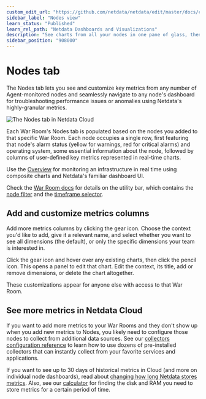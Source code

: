 ```yaml
---
custom_edit_url: "https://github.com/netdata/netdata/edit/master/docs/cloud/visualize/nodes.md"
sidebar_label: "Nodes view"
learn_status: "Published"
learn_rel_path: "Netdata Dashboards and Visualizations"
description: "See charts from all your nodes in one pane of glass, then dive in to embedded dashboards for granular troubleshooting of ongoing issues."
sidebar_position: "908000"
---
```

# Nodes tab

The Nodes tab lets you see and customize key metrics from any number of Agent-monitored nodes and seamlessly navigate
to any node's dashboard for troubleshooting performance issues or anomalies using Netdata's highly-granular metrics.

![The Nodes tab in Netdata
Cloud](https://user-images.githubusercontent.com/1153921/119035218-2eebb700-b964-11eb-8b74-4ec2df0e457c.png)

Each War Room's Nodes tab is populated based on the nodes you added to that specific War Room. Each node occupies a
single row, first featuring that node's alarm status (yellow for warnings, red for critical alarms) and operating
system, some essential information about the node, followed by columns of user-defined key metrics represented in
real-time charts.

Use the [Overview](/docs/monitor-your-infrastructure/home-overview-and-single-node-view) for monitoring an infrastructure in real time using
composite charts and Netdata's familiar dashboard UI.

Check the [War Room docs](/docs/monitor-your-infrastructure/war-rooms) for details on the utility bar, which contains the [node
filter](/docs/monitor-your-infrastructure/war-rooms#node-filter) and the [timeframe
selector](/docs/monitor-your-infrastructure/war-rooms#play-pause-force-play-and-timeframe-selector).

## Add and customize metrics columns

Add more metrics columns by clicking the gear icon. Choose the context you'd like to add, give it a relevant name, and
select whether you want to see all dimensions (the default), or only the specific dimensions your team is interested in.

Click the gear icon and hover over any existing charts, then click the pencil icon. This opens a panel to
edit that chart. Edit the context, its title, add or remove dimensions, or delete the chart altogether.

These customizations appear for anyone else with access to that War Room.

## See more metrics in Netdata Cloud

If you want to add more metrics to your War Rooms and they don't show up when you add new metrics to Nodes, you likely
need to configure those nodes to collect from additional data sources. See our [collectors configuration reference](/docs/data-collection/collectors-configuration) 
to learn how to use dozens of pre-installed collectors that can instantly collect from your favorite services and applications.

If you want to see up to 30 days of historical metrics in Cloud (and more on individual node dashboards), read about [changing how long Netdata stores metrics](/docs/typical-netdata-agent-configurations/optimizing-metrics-database/change-how-long-netdata-stores-metrics). Also, see our
[calculator](/docs/typical-netdata-agent-configurations/optimizing-metrics-database/change-how-long-netdata-stores-metrics#calculate-the-system-resources-ram-disk-space-needed-to-store-metrics)
for finding the disk and RAM you need to store metrics for a certain period of time.
